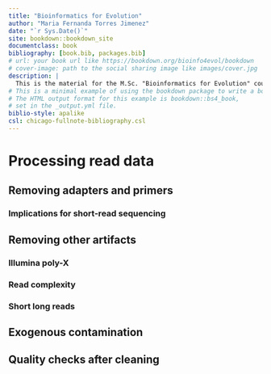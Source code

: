 --- 
title: "Bioinformatics for Evolution"
author: "Maria Fernanda Torres Jimenez"
date: "`r Sys.Date()`"
site: bookdown::bookdown_site
documentclass: book
bibliography: [book.bib, packages.bib]
# url: your book url like https://bookdown.org/bioinfo4evol/bookdown
# cover-image: path to the social sharing image like images/cover.jpg
description: |
  This is the material for the M.Sc. "Bioinformatics for Evolution" course at Vilnius University - 2023 Autumn. 
# This is a minimal example of using the bookdown package to write a book.
# The HTML output format for this example is bookdown::bs4_book,
# set in the _output.yml file.
biblio-style: apalike
csl: chicago-fullnote-bibliography.csl
---

# Processing read data

## Removing adapters and primers

### Implications for short-read sequencing

## Removing other artifacts

### Illumina poly-X

### Read complexity

### Short long reads

## Exogenous contamination

## Quality checks after cleaning
